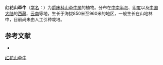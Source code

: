 {{Speciesbox
| name = 红花山牵牛
| status = 
| status_system = 
| image = Thunbergia coccinea - Scarlet Clock Vine 03.JPG
| genus = Thunbergia
| species = coccinea
| authority = Wall.
}}

'''红花山牵牛'''（[[学名|学名]]：{{lang|la|''Thunbergia coccinea''}}）为[[爵床科|爵床科]][[山牵牛属|山牵牛属]]的植物。分布在[[中南半岛|中南半岛]]、[[印度|印度]]以及[[中国大陆|中国大陆]]的[[西藏|西藏]]、[[云南|云南]]等地，生长于海拔850米至960米的地区，一般生长在山地林中，目前尚未由人工引种栽培。

== 参考文献 ==
<div class="references-small">
* {{cite web| url =http://www.bioinfo.cn/db05/KmzwSpecies.php?action=view&id=568| title =红花山牵牛| work =《中国高等植物数据库全库》| publisher =中国科学院微生物研究所| author =昆明植物研究所| accessdate =2009-02-21| deadurl =yes| archiveurl =https://web.archive.org/web/20160305041811/http://www.bioinfo.cn/db05/KmzwSpecies.php?action=view&id=568| archivedate =2016-03-05}}
</div>
{{Taxonbar|from=Q10546540}}

[[Category:山牵牛属|红花山牵牛]]


{{植物小作品}}